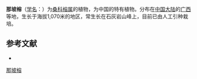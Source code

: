 {{Speciesbox
| name = 那坡榕
| status = 
| status_system = 
| image =
| genus = Ficus
| species = napoensis
| authority = S. S. Chang
}}

'''那坡榕'''（[[学名|学名]]：{{lang|la|''Ficus napoensis''}}）为[[桑科|桑科]][[榕属|榕属]]的植物，为中国的特有植物。分布在[[中国大陆|中国大陆]]的[[广西|广西]]等地，生长于海拔1,070米的地区，常生长在石灰岩山峰上，目前已由人工引种栽培。

== 参考文献 ==
<div class="references-small">
* {{cite web| url =http://www.bioinfo.cn/db05/KmzwSpecies.php?action=view&id=13608| title =那坡榕| work =《中国高等植物数据库全库》| publisher =中国科学院微生物研究所| author =昆明植物研究所| accessdate =2009-02-24| deadurl =yes| archiveurl =https://web.archive.org/web/20160305072030/http://www.bioinfo.cn/db05/KmzwSpecies.php?action=view&id=13608| archivedate =2016-03-05}}
</div>
{{Taxonbar|from=Q15227814}}

[[Category:榕属|那坡榕]]


{{植物小作品}}